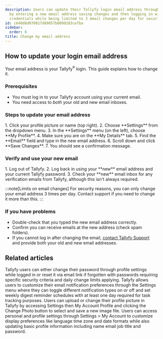 ```yaml
---
description: Users can update their Tallyfy login email address through profile settings
  by entering a new email address saving changes and then logging in with the new
  credentials while being limited to 3 email changes per day for security reasons.
id: c640d8d070017d69057b0099283cefba
sidebar:
  order: 6
title: Change my email address
---
```



## How to update your login email address

Your email address is your Tallyfy<sup>®</sup> login. This guide explains how to change it.

### Prerequisites

*   You must log in to your Tallyfy account using your current email.
*   You need access to *both* your old and new email inboxes.

### Steps to update your email address

<Steps>
1. Click your profile picture or name (top right).
2. Choose **Settings** from the dropdown menu.
3. In the **Settings** menu (on the left), choose **My Profile**.
4. Make sure you are on the **My Details** tab.
5. Find the **Email** field and type in the new email address.
6. Scroll down and click **Save Changes**.
7. You should see a confirmation message.
</Steps>

### Verify and use your new email

<Steps>
1. Log out of Tallyfy.
2. Log back in using your **new** email address and your current Tallyfy password.
3. Check your **new** email inbox for any verification emails from Tallyfy, although this isn't always required.
</Steps>

:::note[Limits on email changes]
For security reasons, you can only change your email address 3 times per day. Contact support if you need to change it more than this.
:::

### If you have problems

*   Double-check that you typed the new email address correctly.
*   Confirm you can receive emails at the new address (check spam folders).
*   If you cannot log in after changing the email, [contact Tallyfy Support](/products/pro/miscellaneous/support/how-can-i-contact-tallyfys-support-team/) and provide both your old and new email addresses.


## Related articles
<CardGrid>
<LinkTitleCard header="<b>Personal Settings > Change or reset your password</b>" href="/products/pro/settings/personal-settings/how-can-i-change-or-reset-my-tallyfy-password/" > Tallyfy users can either change their password through profile settings while logged in or reset it via email link if forgotten with passwords requiring specific security criteria and daily change limits applying. </LinkTitleCard>
<LinkTitleCard header="<b>Personal Settings > Manage email notifications</b>" href="/products/pro/settings/personal-settings/how-can-i-manage-email-notifications-in-tallyfy/" > Tallyfy allows users to customize their email notification preferences through the Settings menu where they can toggle different notification types on or off and set weekly digest reminder schedules with at least one day required for task tracking purposes. </LinkTitleCard>
<LinkTitleCard header="<b>Personal Settings > Update your profile picture</b>" href="/products/pro/settings/personal-settings/how-can-i-set-up-my-profile-photo-on-tallyfy/" > Users can upload or change their profile picture in Tallyfy by accessing Settings then My Account Profile and clicking the Change Photo button to select and save a new image file. </LinkTitleCard>
<LinkTitleCard header="<b>Personal Settings > Personalization settings</b>" href="/products/pro/settings/personal-settings/personalization-settings/" > Users can access personal and profile settings through Settings > My Account to customize display preferences like language time zone and date formats while also updating basic profile information including name email job title and password. </LinkTitleCard>
</CardGrid>